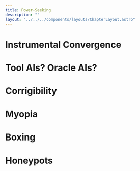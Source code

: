 ```yaml
---
title: Power-Seeking
description: ""
layout: "../../../components/layouts/ChapterLayout.astro"
---
```


# Instrumental Convergence


# Tool AIs? Oracle AIs?


# Corrigibility

# Myopia

# Boxing

# Honeypots